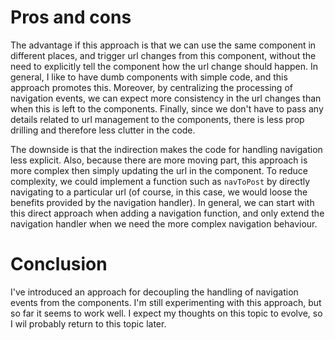 # Pros and cons

The advantage if this approach is that we can use the same component in different places,
and trigger url changes from this component, without the need to explicitly tell the component
how the url change should happen. In general, I like to have dumb components with simple code,
and this approach promotes this. Moreover, by centralizing the processing of navigation events,
we can expect more consistency in the url changes than when this is left to the components.
Finally, since we don't have to pass any details related to url management to the components,
there is less prop drilling and therefore less clutter in the code.

The downside is that the indirection makes the code for handling navigation less explicit. Also,
because there are more moving part, this approach is more complex then simply updating the url
in the component. To reduce complexity, we could implement a function such as `navToPost` by
directly navigating to a particular url (of course, in this case, we would loose the benefits
provided by the navigation handler). In general, we can start with this direct approach when adding
a navigation function, and only extend the navigation handler when we need the more complex
navigation behaviour.

# Conclusion

I've introduced an approach for decoupling the handling of navigation events from the components.
I'm still experimenting with this approach, but so far it seems to work well. I expect my
thoughts on this topic to evolve, so I wil probably return to this topic later.
